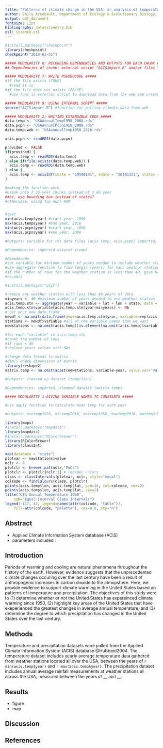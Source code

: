 ```yaml
---
title: "Patterns of climate change in the USA: an analysis of temperature and precipitation trends since 1950"
author: Emily Arsenault, Department of Ecology & Evolutionary Biology, University of Kansas, Lawrence, Kansas 66047 USA
output: pdf_document
fontsize: 12pt
bibliography: datacarpentry.bib
csl: science.csl
---
```

<!--Chunk for reproducibility checkpoint-->
```r
#install.packages("checkpoint")
library(checkpoint)
checkpoint("2018-03-01")
```

<!--Chunk for importing the data-->
```r

##### MODULARITY 8: RECORDING DEPENDENCIES AND OUTPUTS FOR EACH CHUNK #####
## Dependencies of chunk: external script "ACISimport.R" and/or files "USAAnnualTemp1950_2016.rds" and "USAAnnualPcpn1950_2016.rds"

##### MODULARITY 7: WRITE PSEUDOCODE #####
#if the file exists (TRUE)
  #read it in
#if the file does not exists (FALSE)
  #use func in external script to download data from the web and create this file

##### MODULARITY 9: USING EXTERNAL SCRIPT #####
source("ACISimport.R") #function for pulling climate data from web

##### MODULARITY 2: WRITING EXTENSIBLE CODE #####
data.temp <- "USAAnnualTemp1950_2008.rds"
data.pcpn <- "USAAnnualPcpn1950_2008.rds"
data.temp.web <- "USAannualTemp1950_2016.rds"

acis.pcpn <- readRDS(data.pcpn)

provided <- FALSE
if(provided) {
  acis.temp <- readRDS(data.temp)
} else if(file.exists(data.temp.web)) {
  acis.temp <- readRDS(data.temp.web)
} else {
  acis.temp <- acis2df(sdate = "19500101", edate = "20161231", states = state.abb)
}

#making the function work
#break into 2 30-year chunks instead of 1 60 year
##or, use bounding box instead of states?
#otherwise, using too much RAM


#test
min(acis.temp$year) #start year, 1950
max(acis.temp$year) #end year, 2016
min(acis.pcpn$year) #start year, 1950
max(acis.pcpn$year) #end year, 2008

#Outputs: variable for rds data files (acis.temp; acis.pcpn) imported, loaded into R, and saved to directory as variables
```

<!--Chunk for cleaning the data-->
```r

#Dependencies: imported dataset (temp)

#Pseudocode
#set variable for minimum number of years needed to include weather station
#use aggregate function to find length (years) for each weather station
#if the number of rows for the weather station is less than 40, give NA value to year
#na.omit

#install.packages("plyr")

#remove any weather station with less than 40 years of data
minyears <- 40 #minimum number of years needed to use weather station in subsequent analyses
acis.temp.stn <- aggregate(year ~ variable + lat + lon + state, data = na.omit(acis.temp), FUN = length)
acis.temp.stn$variable[acis.temp.stn$year<minyears] <- NA
# get your new data.frame
newdf <- na.omit(data.frame(year=acis.temp.stn$year, variable=rep(acis.temp.stn$variable, sapply(acis.temp.stn$variable, length))))
stations <- newdf$variable #all of the variable names that we want
newstations <- na.omit(acis.temp)[is.element(na.omit(acis.temp)$variable, stations),] #this is the cleaned data set finally omg I am going to die

#for each "variable" in acis.temp.stn
#count the number of rows
#if rows < 40
#replace years column with NAs

#change data format to matrix
#dim() check dimensions of matrix
library(reshape2)
matrix.temp <- na.omit(acast(newstations, variable~year, value.var="value"))

#Outputs: cleaned up dataset (tempclean)

```

<!--Chunk for data analysis-->
```r

#Dependencies: imported, cleaned dataset (matrix.temp)

##### MODULARITY 1:GIVING VARIABLE NAMES TO CONSTANTS #####

#use apply function to calculate mean temp for each year

#Outputs: mintemp1950, mintemp2016, maxtemp1950, maxtemp2016, maxtemp1950sp, maxtemp2016sp, meantemp1950, meantemp2016, side effect plot of temperature averages by year
```

<!--Chunk for making the map-->
```r
library(maps)
#install.packages("mapdata")
library(mapdata)
#install.packages("RColorBrewer")
library(RColorBrewer)
library(classInt)

map(database = "state")
plotvar <- newstations$value
nclr <- 8
plotclr <- brewer.pal(nclr,"PuOr")
plotclr <- plotclr[nclr:1] # reorder colors
class <- classIntervals(plotvar, nclr, style="equal")
colcode <- findColours(class, plotclr)
points(acis.temp$lon, acis.temp$lat, pch=16, col=colcode, cex=2)
points(acis.temp$lon, acis.temp$lat, cex=2)
title("USA Annual Temperature 1950",
    sub="Equal-Interval Class Intervals")
legend(-117, 44, legend=names(attr(colcode, "table")),
    fill=attr(colcode, "palette"), cex=0.6, bty="n")
```

## Abstract

- Applied Climate Information System database (ACIS)
- parameters included :

## Introduction

Periods of warming and cooling are natural phenomena throughout the history of the earth. However, evidence suggests that the unprecedented climate changes occuring over the last century have been a result of anthropogenic increases in carbon dioxide to the atmopshere. Here, we provide evidence to support climate warming in the United States based on patterns of temperature and precipitation. The objectives of this study were to (1) determine whether or not the United States has expereinced climate warming since 1950, (2) highlight key areas of the United States that have exeperienced the greatest changes in average annual temperature, and (3) determine the degree to which precipitation has changed in the United States over the last century.

## Methods

Temperature and precipitation datasets were pulled from the Applied Climate Information System (ACIS) database @Hubbard2004. The temperature dataset includes yearly average temperature data gathered from weather stations located all over the USA, between the years of `r min(acis.temp$year)` and `r max(acis.temp$year)`. The precipitation dataset includes annual average rainfall measurements at weather stations all across the USA, measured between the years of __ and __.

## Results

- figure  
- map

## Discussion

## References
